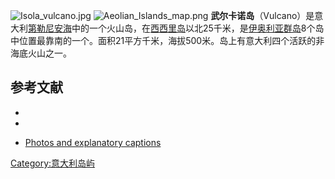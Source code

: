 [[File:Isola_vulcano.jpg|thumb]]
[[File:Aeolian_Islands_map.png|thumb]]
'''武尔卡诺岛'''（Vulcano）是意大利[[第勒尼安海|第勒尼安海]]中的一个火山岛，在[[西西里岛|西西里岛]]以北25千米，是[[伊奥利亚群岛|伊奥利亚群岛]]8个岛中位置最靠南的一个。面积21平方千米，海拔500米。岛上有意大利四个活跃的非海底火山之一。

== 参考文献 ==
{{Reflist}}
* {{cite journal | author=Ezio Giunta, dir. | title=Vulcano | journal=Estateolie 2005*The Essential Guide (English version of Tourist Guidebook)| year=2005 | pages=80–87}}
* {{cite gvp
  | vnum = 0101-05=
  | name = Vulcano
  | accessdate = 2008-12-18 }}
{{commons-inline|Vulcano (Isola)}}
* [https://web.archive.org/web/20031210050426/http://volcano.und.nodak.edu/vwdocs/volc_images/europe_west_asia/vulcano.html Photos and explanatory captions]

{{coord |38.4042|N|14.9658|E|region:IT_type:isle|display=title}}

[[Category:意大利岛屿|Category:意大利岛屿]]